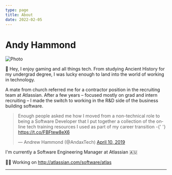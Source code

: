 ```yaml
---
type: page
title: About
date: 2022-02-05
---
```


# Andy Hammond


<Image
  src="/images/NotACleverMan.jpeg"
  alt="Photo"
  width={1500}
  height={500}
  layout="responsive"
  priority
  className="next-image"
/>

👋 Hey, I enjoy gaming and all things tech. From studying Ancient History for my undergrad degree,
I was lucky enough to land into the world of working in technology.

A mate from church referred me for a contractor position in the recruiting team at Atlassian.
After a few years – focused mostly on grad and intern recruiting – I made the switch to working in
the R&D side of the business building software.

<blockquote className="twitter-tweet">
  <p lang="en" dir="ltr">
    Enough people asked me how I moved from a non-technical role to being a
    Software Developer that I put together a collection of the online tech
    training resources I used as part of my career transition -{' '}
    <a href="https://t.co/FBFtew8eX6">https://t.co/FBFtew8eX6</a>
  </p>
  &mdash; Andrew Hammond (@AndaxTech) <a href="https://twitter.com/AndaxTech/status/1115897031837532166?ref_src=twsrc%5Etfw">April 10, 2019</a>
</blockquote> <script
  async
  src="https://platform.twitter.com/widgets.js"
  charset="utf-8"
></script>

I'm currently a Software Engineering Manager at Atlassian 🇦🇺

👨‍💻 Working on http://atlassian.com/software/atlas

---
